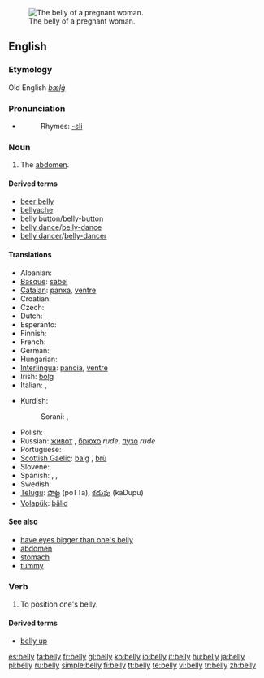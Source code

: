 [[Image:Pregnant belly button.jpg|thumb|right|The belly of a pregnant woman.]]
==English==

===Etymology===
Old English ''[[bælġ]]''

===Pronunciation===
* {{audio|en-us-belly.ogg|Audio (US)}}
*: Rhymes: [[Rhymes:English:-ɛli|-ɛli]]

===Noun===
{{en-noun|bell|ies}}

# {{colloquial}} The [[abdomen]].

====Derived terms====
*[[beer belly]]
*[[bellyache]]
*[[belly button]]/[[belly-button]]
*[[belly dance]]/[[belly-dance]]
*[[belly dancer]]/[[belly-dancer]]

====Translations====
{{trans-top|abdomen}}
* Albanian: {{t-|sq|bark|xs=Albanian}}
* [[Basque]]: [[sabel]]
* [[Catalan]]: [[panxa]], [[ventre]]
* Croatian: {{t-|hr|trbuh}}
* Czech: {{t-|cs|břicho|n}}
* Dutch: {{t+|nl|buik}}
* Esperanto: {{t-|eo|ventro|xs=Esperanto}}
* Finnish: {{t+|fi|maha}}
* French: {{t+|fr|ventre|m}}
* German: {{t+|de|Bauch|m}}
* Hungarian: {{t+|hu|has}}
* [[Interlingua]]: [[pancia]], [[ventre]]
* Irish: [[bolg]] {{m}}
* Italian: {{t+|it|pancia|f}}, {{t+|it|ventre|f}}
{{trans-mid}}
* Kurdish:
*: Sorani: {{t|ku|زگ|tr=zig|sc=KUchar}}, {{t|ku|ورگ|tr=wirg|sc=KUchar}}
* Polish: {{t+|pl|brzuch|m}}
* Russian: [[живот]] {{m}}, [[брюхо]] {{n}} ''rude'', [[пузо]] {{n}} ''rude''
* Portuguese: {{t+|pt|barriga}}
* [[Scottish Gaelic]]: [[balg]] {{m}}, [[brù]] {{f}}
* Slovene: {{t+|sl|trebuh|m}}
* Spanish: {{t+|es|barriga}}, {{t+|es|panza}}, {{t+|es|vientre}}
* Swedish: {{t+|sv|mage}}
* [[Telugu]]: [[పొట్ట]] (poTTa), [[కడుపు]] (kaDupu)
* [[Volapük]]: [[bälid]]
{{trans-bottom}}

====See also====
* [[have eyes bigger than one's belly]]
* [[abdomen]]
* [[stomach]]
* [[tummy]]

===Verb===
{{en-verb|bellies|bellying|bellied}}

# To position one's belly.

====Derived terms====
* [[belly up]]

[[es:belly]]
[[fa:belly]]
[[fr:belly]]
[[gl:belly]]
[[ko:belly]]
[[io:belly]]
[[it:belly]]
[[hu:belly]]
[[ja:belly]]
[[pl:belly]]
[[ru:belly]]
[[simple:belly]]
[[fi:belly]]
[[tt:belly]]
[[te:belly]]
[[vi:belly]]
[[tr:belly]]
[[zh:belly]]